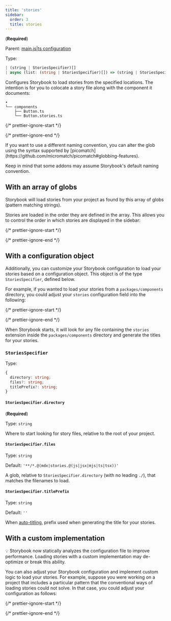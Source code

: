 ```yaml
---
title: 'stories'
sidebar:
  order: 3
  title: stories
---
```


(**Required**)

Parent: [main.js|ts configuration](./main-config.mdx)

Type:

```ts
| (string | StoriesSpecifier)[]
| async (list: (string | StoriesSpecifier)[]) => (string | StoriesSpecifier)[]
```

Configures Storybook to load stories from the specified locations. The intention is for you to colocate a story file along with the component it documents:

```
•
└── components
    ├── Button.ts
    └── Button.stories.ts
```

{/* prettier-ignore-start */}

<CodeSnippets path="main-config-stories.md" />

{/* prettier-ignore-end */}

<Callout variant="info" icon="💡">
  If you want to use a different naming convention, you can alter the glob using the syntax supported by [picomatch](https://github.com/micromatch/picomatch#globbing-features).

  Keep in mind that some addons may assume Storybook's default naming convention.
</Callout>

## With an array of globs

Storybook will load stories from your project as found by this array of globs (pattern matching strings).

Stories are loaded in the order they are defined in the array. This allows you to control the order in which stories are displayed in the sidebar:

{/* prettier-ignore-start */}

<CodeSnippets path="main-config-stories-ordered.md" />

{/* prettier-ignore-end */}

## With a configuration object

Additionally, you can customize your Storybook configuration to load your stories based on a configuration object. This object is of the type `StoriesSpecifier`, defined below.

For example, if you wanted to load your stories from a `packages/components` directory, you could adjust your `stories` configuration field into the following:

{/* prettier-ignore-start */}

<CodeSnippets path="main-config-stories-with-object.md" />

{/* prettier-ignore-end */}

When Storybook starts, it will look for any file containing the `stories` extension inside the `packages/components` directory and generate the titles for your stories.

### `StoriesSpecifier`

Type:

```ts
{
  directory: string;
  files?: string;
  titlePrefix?: string;
}
```

#### `StoriesSpecifier.directory`

(**Required**)

Type: `string`

Where to start looking for story files, relative to the root of your project.

#### `StoriesSpecifier.files`

Type: `string`

Default: `'**/*.@(mdx|stories.@(js|jsx|mjs|ts|tsx))'`

A glob, relative to `StoriesSpecifier.directory` (with no leading `./`), that matches the filenames to load.

#### `StoriesSpecifier.titlePrefix`

Type: `string`

Default: `''`

When [auto-titling](../../configure/user-interface/sidebar-and-urls.mdx#csf-30-auto-titles), prefix used when generating the title for your stories.

## With a custom implementation

<Callout variant="info" icon="💡">
  💡 Storybook now statically analyzes the configuration file to improve performance. Loading stories with a custom implementation may de-optimize or break this ability.
</Callout>

You can also adjust your Storybook configuration and implement custom logic to load your stories. For example, suppose you were working on a project that includes a particular pattern that the conventional ways of loading stories could not solve. In that case, you could adjust your configuration as follows:

{/* prettier-ignore-start */}

<CodeSnippets path="main-config-stories-with-logic.md" />

{/* prettier-ignore-end */}
